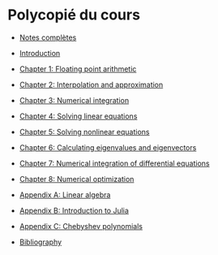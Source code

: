 # Polycopié du cours

- [Notes complètes](https://urbain.vaes.uk/static/teaching/scientific_computing/build/main.pdf)

- [Introduction](https://urbain.vaes.uk/static/teaching/scientific_computing/build/introduction.pdf)

- [Chapter 1: Floating point arithmetic](https://urbain.vaes.uk/static/teaching/scientific_computing/build/roundoff.pdf)

- [Chapter 2: Interpolation and approximation](https://urbain.vaes.uk/static/teaching/scientific_computing/build/interpolation_approximation.pdf)

- [Chapter 3: Numerical integration](https://urbain.vaes.uk/static/teaching/scientific_computing/build/numerical_integration.pdf)

- [Chapter 4: Solving linear equations](https://urbain.vaes.uk/static/teaching/scientific_computing/build/linear_equations.pdf)

- [Chapter 5: Solving nonlinear equations](https://urbain.vaes.uk/static/teaching/scientific_computing/build/nonlinear_equations.pdf)

- [Chapter 6: Calculating eigenvalues and eigenvectors](https://urbain.vaes.uk/static/teaching/scientific_computing/build/eigenproblems.pdf)

- [Chapter 7: Numerical integration of differential equations](https://urbain.vaes.uk/static/teaching/scientific_computing/build/odes.pdf)

- [Chapter 8: Numerical optimization](https://urbain.vaes.uk/static/teaching/scientific_computing/build/optimization.pdf)

- [Appendix A: Linear algebra](https://urbain.vaes.uk/static/teaching/scientific_computing/build/matrices.pdf)

- [Appendix B: Introduction to Julia](https://urbain.vaes.uk/static/teaching/scientific_computing/build/julia.pdf)

- [Appendix C: Chebyshev polynomials](https://urbain.vaes.uk/static/teaching/scientific_computing/build/chebyshev.pdf)

- [Bibliography](https://urbain.vaes.uk/static/teaching/scientific_computing/build/references.pdf)
